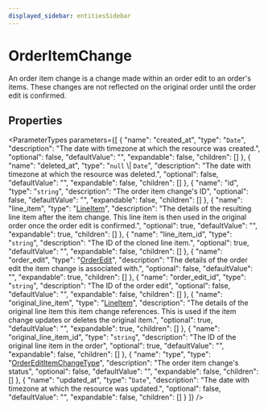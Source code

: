 ```yaml
---
displayed_sidebar: entitiesSidebar
---
```



# OrderItemChange

An order item change is a change made within an order edit to an order's items. These changes are not reflected on the original order until the order edit is confirmed.

## Properties

<ParameterTypes parameters={[
  {
    "name": "created_at",
    "type": "`Date`",
    "description": "The date with timezone at which the resource was created.",
    "optional": false,
    "defaultValue": "",
    "expandable": false,
    "children": []
  },
  {
    "name": "deleted_at",
    "type": "``null`` \\| `Date`",
    "description": "The date with timezone at which the resource was deleted.",
    "optional": false,
    "defaultValue": "",
    "expandable": false,
    "children": []
  },
  {
    "name": "id",
    "type": "`string`",
    "description": "The order item change's ID",
    "optional": false,
    "defaultValue": "",
    "expandable": false,
    "children": []
  },
  {
    "name": "line_item",
    "type": "[LineItem](LineItem.mdx)",
    "description": "The details of the resulting line item after the item change. This line item is then used in the original order once the order edit is confirmed.",
    "optional": true,
    "defaultValue": "",
    "expandable": true,
    "children": []
  },
  {
    "name": "line_item_id",
    "type": "`string`",
    "description": "The ID of the cloned line item.",
    "optional": true,
    "defaultValue": "",
    "expandable": false,
    "children": []
  },
  {
    "name": "order_edit",
    "type": "[OrderEdit](OrderEdit.mdx)",
    "description": "The details of the order edit the item change is associated with.",
    "optional": false,
    "defaultValue": "",
    "expandable": true,
    "children": []
  },
  {
    "name": "order_edit_id",
    "type": "`string`",
    "description": "The ID of the order edit",
    "optional": false,
    "defaultValue": "",
    "expandable": false,
    "children": []
  },
  {
    "name": "original_line_item",
    "type": "[LineItem](LineItem.mdx)",
    "description": "The details of the original line item this item change references. This is used if the item change updates or deletes the original item.",
    "optional": true,
    "defaultValue": "",
    "expandable": true,
    "children": []
  },
  {
    "name": "original_line_item_id",
    "type": "`string`",
    "description": "The ID of the original line item in the order",
    "optional": true,
    "defaultValue": "",
    "expandable": false,
    "children": []
  },
  {
    "name": "type",
    "type": "[OrderEditItemChangeType](../enums/OrderEditItemChangeType.mdx)",
    "description": "The order item change's status",
    "optional": false,
    "defaultValue": "",
    "expandable": false,
    "children": []
  },
  {
    "name": "updated_at",
    "type": "`Date`",
    "description": "The date with timezone at which the resource was updated.",
    "optional": false,
    "defaultValue": "",
    "expandable": false,
    "children": []
  }
]} />
